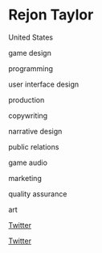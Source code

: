 # Rejon Taylor

<Location>

United States

</Location>

<Skills>

game design

programming

user interface design

production

copywriting

narrative design

public relations

game audio

marketing

quality assurance

art

</Skills>

<Personal>

[Twitter](https://twitter.com/mxmcrash)

[Twitter](https://twitter.com/Maximum_Crash)

</Personal>



